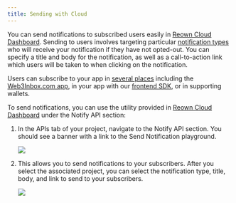 ```yaml
---
title: Sending with Cloud
---
```


You can send notifications to subscribed users easily in [Reown Cloud Dashboard](https://dashboard.reown.com). Sending to users involves targeting particular [notification types](./cloud-setup#notification-types) who will receive your notification if they have not opted-out. You can specify a title and body for the notification, as well as a call-to-action link which users will be taken to when clicking on the notification.

Users can subscribe to your app in [several places](overview#subscribing-and-receiving-notifications) including the [Web3Inbox.com app](https://app.web3inbox.com), in your app with our [frontend SDK](frontend-integration/usage), or in supporting wallets.

To send notifications, you can use the utility provided in [Reown Cloud Dashboard](https://dashboard.reown.com) under the Notify API section:

1. In the APIs tab of your project, navigate to the Notify API section. You should see a banner with a link to the Send Notification playground.

   <Frame>
     <img src="/images/w3i/notify-playground.png" />
   </Frame>

2. This allows you to send notifications to your subscribers. After you select the associated project, you can select the notification type, title, body, and link to send to your subscribers.

   <Frame>
     <img src="/images/w3i/notify-playground-send.png" />
   </Frame>
